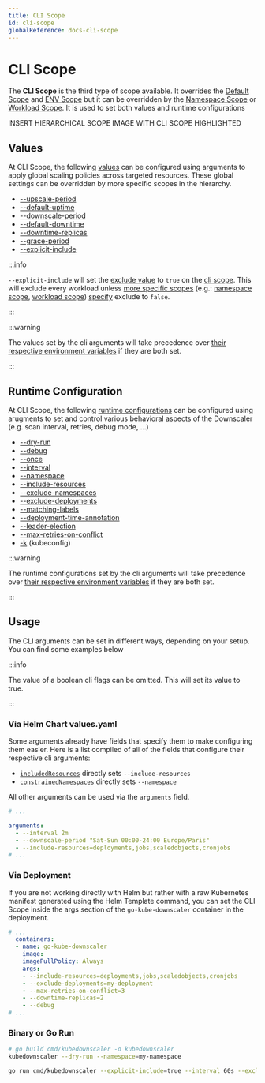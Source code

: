 ```yaml
---
title: CLI Scope
id: cli-scope
globalReference: docs-cli-scope
---
```


# CLI Scope

The **CLI Scope** is the third type of scope available.
It overrides the [Default Scope](ref:docs-default-scope) and [ENV Scope](ref:docs-env-scope) but it can be overridden
by the [Namespace Scope](ref:docs-namespace-scope) or [Workload Scope](ref:docs-workload-scope).
It is used to set both values and runtime configurations

INSERT HIERARCHICAL SCOPE IMAGE WITH CLI SCOPE HIGHLIGHTED

## Values

At CLI Scope, the following [values](ref:docs-values) can be configured using arguments to apply global
scaling policies across targeted resources. These global settings can be overridden by more specific scopes in the
hierarchy.

- [--upscale-period](ref:docs-values#upscale-period)
- [--default-uptime](ref:docs-values#uptime)
- [--downscale-period](ref:docs-values#downscale-period)
- [--default-downtime](ref:docs-values#downtime)
- [--downtime-replicas](ref:docs-values#downscale-replicas)
- [--grace-period](ref:docs-values#grace-period)
- [--explicit-include](ref:docs-values#exclude)

:::info

`--explicit-include` will set the [exclude value](ref:docs-values#exclude) to `true` on the [cli scope](ref:docs-scopes#cli-scope).
This will exclude every workload unless [more specific scopes](ref:docs-scopes) (e.g.: [namespace scope](ref:docs-scopes#namespace-scope),
[workload scope](ref:docs-scopes#workload-scope)) [specify](ref:docs-annotations) exclude to `false`.

:::

:::warning

The values set by the cli arguments
will take precedence over [their respective environment variables](ref:docs-env-scope#values)
if they are both set.

:::

## Runtime Configuration

At CLI Scope, the following [runtime configurations](ref:docs-runtime-configuration) can be configured using arugments
to set and control various behavioral aspects of the Downscaler (e.g. scan interval, retries, debug mode, ...)

- [--dry-run](ref:docs-runtime-configuration#dry-run)
- [--debug](ref:docs-runtime-configuration#debug)
- [--once](ref:docs-runtime-configuration#once)
- [--interval](ref:docs-runtime-configuration#interval)
- [--namespace](ref:docs-runtime-configuration#namespace)
- [--include-resources](ref:docs-runtime-configuration#include-resources)
- [--exclude-namespaces](ref:docs-runtime-configuration#exclude-namespaces)
- [--exclude-deployments](ref:docs-runtime-configuration#exclude-deployments)
- [--matching-labels](ref:docs-runtime-configuration#matching-labels)
- [--deployment-time-annotation](ref:docs-runtime-configuration#time-annotation)
- [--leader-election](ref:docs-runtime-configuration#leader-election)
- [--max-retries-on-conflict](ref:docs-runtime-configuration#max-retries-on-conflict)
- [-k](ref:docs-runtime-configuration#kubeconfig) (kubeconfig)

:::warning

The runtime configurations set by the cli arguments
will take precedence over [their respective environment variables](ref:docs-env-scope#runtime-configuration) if they are both set.

:::

## Usage


The CLI arguments can be set in different ways, depending on your setup. You can find some examples below

:::info

The value of a boolean cli flags can be omitted.
This will set its value to true.

:::

### Via Helm Chart values.yaml

Some arguments already have fields that specify them to make configuring them easier.
Here is a list compiled of all of the fields that configure their respective cli arguments:

- [`includedResources`](ref:docs-helm-included-resources) directly sets `--include-resources`
- [`constrainedNamespaces`](ref:docs-helm-constrained-namespaces) directly sets `--namespace`

All other arguments can be used via the `arguments` field.

```yaml title="values.yaml"
# ...

arguments:
  - --interval 2m
  - --downscale-period "Sat-Sun 00:00-24:00 Europe/Paris"
  - --include-resources=deployments,jobs,scaledobjects,cronjobs
# ...
```

### Via Deployment

If you are not working directly with Helm but rather with a raw Kubernetes manifest generated using the Helm Template
command, you can set the CLI Scope inside the args section of the `go-kube-downscaler` container in the deployment.

```yaml title="Deployment"
# ...
  containers:
  - name: go-kube-downscaler
    image:
    imagePullPolicy: Always
    args:
    - --include-resources=deployments,jobs,scaledobjects,cronjobs
    - --exclude-deployments=my-deployment
    - --max-retries-on-conflict=3
    - --downtime-replicas=2
    - --debug
# ...
```

### Binary or Go Run

```bash
# go build cmd/kubedownscaler -o kubedownscaler
kubedownscaler --dry-run --namespace=my-namespace
```

```bash
go run cmd/kubedownscaler --explicit-include=true --interval 60s --exclude-namespaces "kube-.*"
```
